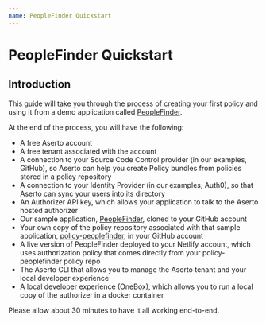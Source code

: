 ```yaml
---
name: PeopleFinder Quickstart
---
```


# PeopleFinder Quickstart

## Introduction

This guide will take you through the process of creating your first policy and using it from a 
demo application called [PeopleFinder](https://github.com/aserto-demo/peoplefinder).

At the end of the process, you will have the following:
*   A free Aserto account
*   A free tenant associated with the account
*   A connection to your Source Code Control provider (in our examples, GitHub), so Aserto can help you create Policy bundles from policies stored in a policy repository
*   A connection to your Identity Provider (in our examples, Auth0), so that Aserto can sync your users into its directory
*   An Authorizer API key, which allows your application to talk to the Aserto hosted authorizer 
*   Our sample application, [PeopleFinder](https://github.com/aserto-demo/peoplefinder), cloned to your GitHub account
*   Your own copy of the policy repository associated with that sample application, [policy-peoplefinder](https://github.com/aserto-dev/policy-peoplefinder), in your GitHub account
*   A live version of PeopleFinder deployed to your Netlify account, which uses authorization policy that comes directly from your policy-peoplefinder policy repo
*   The Aserto CLI that allows you to manage the Aserto tenant and your local developer experience
*   A local developer experience (OneBox), which allows you to run a local copy of the authorizer in a docker container

Please allow about 30 minutes to have it all working end-to-end.
